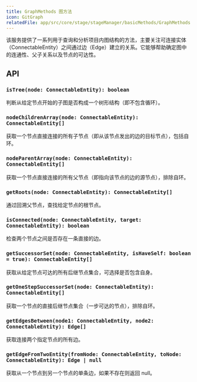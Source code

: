 ```yaml
---
title: GraphMethods 图方法
icon: GitGraph
relatedFile: app/src/core/stage/stageManager/basicMethods/GraphMethods.tsx
---
```


该服务提供了一系列用于查询和分析项目内图结构的方法，主要关注可连接实体（ConnectableEntity）之间通过边（Edge）建立的关系。它能够帮助确定图中的连通性、父子关系以及节点的可达性。

## API

### `isTree(node: ConnectableEntity): boolean`

判断从给定节点开始的子图是否构成一个树形结构（即不包含循环）。

### `nodeChildrenArray(node: ConnectableEntity): ConnectableEntity[]`

获取一个节点直接连接的所有子节点（即从该节点发出的边的目标节点），包括自环。

### `nodeParentArray(node: ConnectableEntity): ConnectableEntity[]`

获取一个节点直接连接的所有父节点（即指向该节点的边的源节点），排除自环。

### `getRoots(node: ConnectableEntity): ConnectableEntity[]`

通过回溯父节点，查找给定节点的根节点。

### `isConnected(node: ConnectableEntity, target: ConnectableEntity): boolean`

检查两个节点之间是否存在一条直接的边。

### `getSuccessorSet(node: ConnectableEntity, isHaveSelf: boolean = true): ConnectableEntity[]`

获取从给定节点可达的所有后继节点集合，可选择是否包含自身。

### `getOneStepSuccessorSet(node: ConnectableEntity): ConnectableEntity[]`

获取一个节点的直接后继节点集合（一步可达的节点），排除自环。

### `getEdgesBetween(node1: ConnectableEntity, node2: ConnectableEntity): Edge[]`

获取连接两个指定节点的所有边。

### `getEdgeFromTwoEntity(fromNode: ConnectableEntity, toNode: ConnectableEntity): Edge | null`

获取从一个节点到另一个节点的单条边，如果不存在则返回 null。
